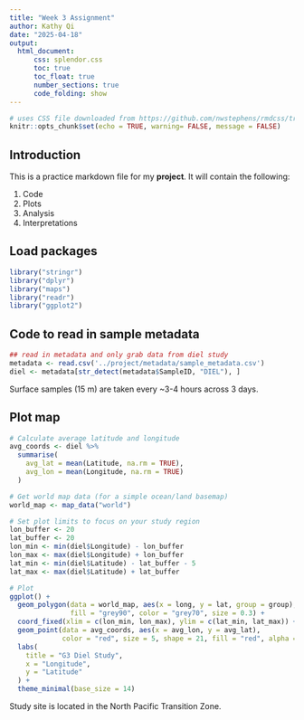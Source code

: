 ```yaml
---
title: "Week 3 Assignment"
author: Kathy Qi
date: "2025-04-18"
output: 
  html_document:
      css: splendor.css
      toc: true
      toc_float: true
      number_sections: true
      code_folding: show
---
```


```r
# uses CSS file downloaded from https://github.com/nwstephens/rmdcss/tree/master
knitr::opts_chunk$set(echo = TRUE, warning= FALSE, message = FALSE)
```

## Introduction

This is a practice markdown file for my **project**. It will contain the following:

1.  Code
2.  Plots
3.  Analysis
4.  Interpretations

## Load packages
```r
library("stringr")
library("dplyr")
library("maps")
library("readr")
library("ggplot2")
```

## Code to read in sample metadata
```r
## read in metadata and only grab data from diel study
metadata <- read.csv('../project/metadata/sample_metadata.csv')
diel <- metadata[str_detect(metadata$SampleID, "DIEL"), ]
```
Surface samples (15 m) are taken every ~3-4 hours across 3 days. 


## Plot map
```r
# Calculate average latitude and longitude
avg_coords <- diel %>%
  summarise(
    avg_lat = mean(Latitude, na.rm = TRUE),
    avg_lon = mean(Longitude, na.rm = TRUE)
  )

# Get world map data (for a simple ocean/land basemap)
world_map <- map_data("world")

# Set plot limits to focus on your study region
lon_buffer <- 20
lat_buffer <- 20
lon_min <- min(diel$Longitude) - lon_buffer
lon_max <- max(diel$Longitude) + lon_buffer
lat_min <- min(diel$Latitude) - lat_buffer - 5
lat_max <- max(diel$Latitude) + lat_buffer

# Plot
ggplot() +
  geom_polygon(data = world_map, aes(x = long, y = lat, group = group),
               fill = "grey90", color = "grey70", size = 0.3) +
  coord_fixed(xlim = c(lon_min, lon_max), ylim = c(lat_min, lat_max)) +
  geom_point(data = avg_coords, aes(x = avg_lon, y = avg_lat),
             color = "red", size = 5, shape = 21, fill = "red", alpha = 0.8) +
  labs(
    title = "G3 Diel Study",
    x = "Longitude",
    y = "Latitude"
  ) +
  theme_minimal(base_size = 14)
```

Study site is located in the North Pacific Transition Zone.

